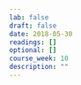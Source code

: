 ```yaml
---
lab: false
draft: false
date: 2018-05-30
readings: []
optional: []
course_week: 10
description: ""
---
```

